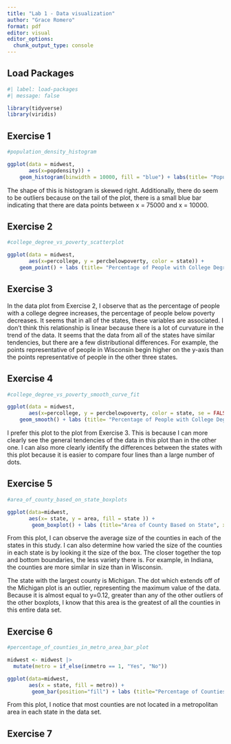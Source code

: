 ```yaml
---
title: "Lab 1 - Data visualization"
author: "Grace Romero"
format: pdf
editor: visual
editor_options: 
  chunk_output_type: console
---
```


## Load Packages

```r
#| label: load-packages
#| message: false

library(tidyverse)
library(viridis)
```

## Exercise 1

```r

#population_density_histogram

ggplot(data = midwest,
       aes(x=popdensity)) + 
    geom_histogram(binwidth = 10000, fill = "blue") + labs(title= "Population Density vs. Counties in the Midwest",x= "Population Density",y="Midwest Counties")
```

The shape of this is histogram is skewed right. Additionally, there do seem to be outliers because on the tail of the plot, there is a small blue bar indicating that there are data points between x = 75000 and x = 10000.

## Exercise 2

```r

#college_degree_vs_poverty_scatterplot

ggplot(data = midwest,
       aes(x=percollege, y = percbelowpoverty, color = state)) + 
    geom_point() + labs (title= "Percentage of People with College Degree vs. Percentage Below Poverty",x= "% with College Degree", y="% Below Poverty",legend = "State") + scale_colour_viridis_d()
```

## Exercise 3

In the data plot from Exercise 2, I observe that as the percentage of people with a college degree increases, the percentage of people below poverty decreases. It seems that in all of the states, these variables are associated. I don't think this relationship is linear because there is a lot of curvature in the trend of the data. It seems that the data from all of the states have similar tendencies, but there are a few distributional differences. For example, the points representative of people in Wisconsin begin higher on the y-axis than the points representative of people in the other three states.

## Exercise 4

```r

#college_degree_vs_poverty_smooth_curve_fit

ggplot(data = midwest,
       aes(x=percollege, y = percbelowpoverty, color = state, se = FALSE)) + 
    geom_smooth() + labs (title= "Percentage of People with College Degree vs. Percentage Below Poverty",x= "% with College Degree", y="% Below Poverty",legend = "State") + scale_colour_viridis_d()
```

I prefer this plot to the plot from Exercise 3. This is because I can more clearly see the general tendencies of the data in this plot than in the other one. I can also more clearly identify the differences between the states with this plot because it is easier to compare four lines than a large number of dots.

## Exercise 5

```r

#area_of_county_based_on_state_boxplots

ggplot(data=midwest,
       aes(x= state, y = area, fill = state )) + 
        geom_boxplot() + labs (title="Area of County Based on State", x= "State", y="Area", legend= "State")
```

From this plot, I can observe the average size of the counties in each of the states in this study. I can also determine how varied the size of the counties in each state is by looking it the size of the box. The closer together the top and bottom boundaries, the less variety there is. For example, in Indiana, the counties are more similar in size than in Wisconsin.

The state with the largest county is Michigan. The dot which extends off of the Michigan plot is an outlier, representing the maximum value of the data. Because it is almost equal to y=0.12, greater than any of the other outliers of the other boxplots, I know that this area is the greatest of all the counties in this entire data set.

## Exercise 6

```r

#percentage_of_counties_in_metro_area_bar_plot

midwest <- midwest |>
  mutate(metro = if_else(inmetro == 1, "Yes", "No"))

ggplot(data=midwest,
       aes(x = state, fill = metro)) + 
        geom_bar(position="fill") + labs (title="Percentage of Counties Located in a Metropolitan Area per State", x= "State", y="Proportion of Counties", legend= "metro")

```

From this plot, I notice that most counties are not located in a metropolitan area in each state in the data set.

## Exercise 7
